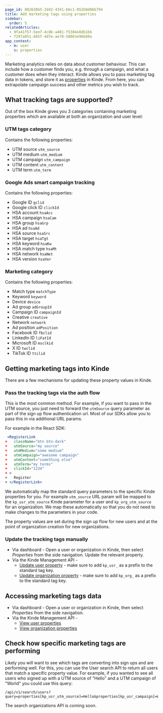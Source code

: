 ```yaml
---
page_id: 802630b5-2d42-4341-b6c1-052b0d06b794
title: Add marketing tags using properties
sidebar:
  order: 5
relatedArticles:
  - 9fa41f57-5ee7-4c8b-a401-f5384e8db1bb
  - f297a051-485f-4d7e-ae70-58063e96b60a
app_context:
  - m: user
    s: properties
---
```


Marketing analytics relies on data about customer behaviour. This can include how a customer finds you, e.g. through a campaign, and what a customer does when they interact. Kinde allows you to pass marketing tag data in tokens, and store it as [properties](/properties/about-properties/) in Kinde. From here, you can extrapolate campaign success and other metrics you wish to track.

## What tracking tags are supported?

Out of the box Kinde gives you 3 categories containing marketing properties which are available at both an organization and user level:

### UTM tags category

Contains the following properties:

* UTM source `utm_source`
* UTM medium `utm_medium`
* UTM campaign `utm_campaign`
* UTM content `utm_content`
* UTM term `utm_term`

### Google Ads smart campaign tracking

Contains the following properties:

* Google ID `gclid`
* Google click ID `clickId`
* HSA account `hsaAcc`
* HSA campaign `hsaCam`
* HSA group `hsaGrp`
* HSA ad `hsaAd`
* HSA source `hsaSrc`
* HSA target `hsaTgt`
* HSA keyword `hsaKw`
* HSA match type `hsaMt`
* HSA network `hsaNet`
* HSA version `hsaVer`

### Marketing category

Contains the following properties:

* Match type `matchType`
* Keyword `keyword`
* Device `device`
* Ad group `adGroupId`
* Campaign ID `campaignId`
* Creative `creative`
* Network `network`
* Ad position `adPosition`
* Facebook ID `fbclid`
* LinkedIn ID `liFatId`
* Microsoft ID `msclkid`
* X ID `twclid`
* TikTok ID `ttclid`

## Getting marketing tags into Kinde

There are a few mechanisms for updating these property values in Kinde.

### Pass the tracking tags via the auth flow

This is the most common method. For example, if you want to pass in the UTM source, you just need to forward the `utmSource` query parameter as part of the sign up flow authentication url. Most of our SDKs allow you to pass this in via additional URL params. 

For example in the React SDK:

```jsx
 <RegisterLink
+   className="btn btn-dark"
+   utmSource="my source"
+   utmMedium="some medium"
+   utmCampaign="awesome campaign"
+   utmContent="something else"
+   utmTerm="my terms"
+   clickId="1234"
+ >
+   Register
+ </RegisterLink>
```

We automatically map the standard query parameters to the specific Kinde properties for you. For example `utm_source` URL param will be mapped to the `kp_usr_utm_source` Kinde parameter for a user and `kp_org_utm_source` for an organization. We map these automatically so that you do not need to make changes to the parameters in your code.

The property values are set during the sign up flow for new users and at the point of organization creation for new organizations. 

### Update the tracking tags manually

* Via dashboard - Open a user or organization in Kinde, then select *Properties* from the side navigation. Update the relevant property.
* Via the Kinde Management API - 
    * [Update user property](https://docs.kinde.com/kinde-apis/management/#tag/users/put/api/v1/users/{user_id}/properties/{property_key}) - make sure to add `kp_usr_` as a prefix to the standard tag key.
    * [Update organization property](https://docs.kinde.com/kinde-apis/management/#tag/organizations/put/api/v1/organizations/{org_code}/properties/{property_key}) - make sure to add `kp_org_` as a prefix to the standard tag key.

## Accessing marketing tags data

* Via dashboard - Open a user or organization in Kinde, then select *Properties* from the side navigation.
* Via the Kinde Management API -
    * [View user properties](https://docs.kinde.com/kinde-apis/management/#tag/users/get/api/v1/users/{user_id}/properties)
    * [View organization properties](https://docs.kinde.com/kinde-apis/management/#tag/organizations/get/api/v1/organizations/{org_code}/properties) 

## Check how specific marketing tags are performing
    
Likely you will want to see which tags are converting into sign ups and are performing well. For this, you can use the User search API to return all users that match a specific property value. For example, if you wanted to see all users who signed up with a UTM source of "Hello" and a UTM campaign of "World" you could use this query:

```
/api/v1/search/users?query=properties[kp_usr_utm_source]=Hello&properties[kp_usr_campaign]=World
```

The search organizations API is coming soon.
